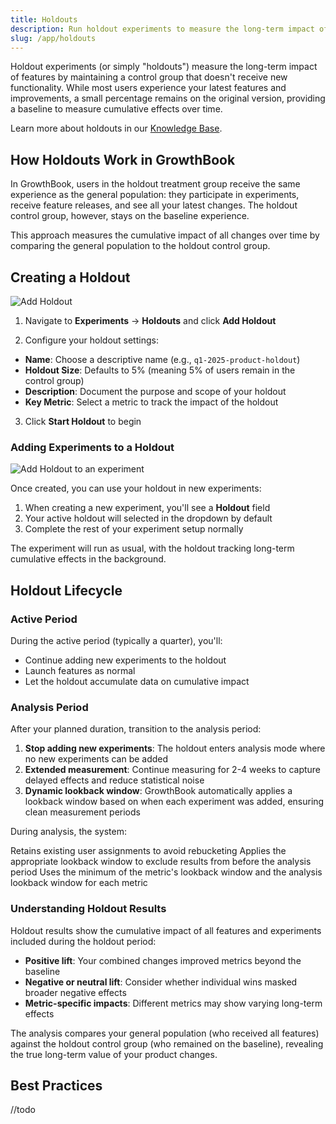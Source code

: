 ```yaml
---
title: Holdouts
description: Run holdout experiments to measure the long-term impact of features
slug: /app/holdouts
---
```


Holdout experiments (or simply "holdouts") measure the long-term impact of features by maintaining a control group that doesn't receive new functionality. While most users experience your latest features and improvements, a small percentage remains on the original version, providing a baseline to measure cumulative effects over time.

Learn more about holdouts in our [Knowledge Base](/kb/experiments/holdouts).

## How Holdouts Work in GrowthBook

In GrowthBook, users in the holdout treatment group receive the same experience as the general population: they participate in experiments, receive feature releases, and see all your latest changes. The holdout control group, however, stays on the baseline experience.

This approach measures the cumulative impact of all changes over time by comparing the general population to the holdout control group.

## Creating a Holdout

![Add Holdout](/images/holdouts-add-modal.png)

1. Navigate to **Experiments** → **Holdouts** and click **Add Holdout**

2. Configure your holdout settings:

- **Name**: Choose a descriptive name (e.g., `q1-2025-product-holdout`)
- **Holdout Size**: Defaults to 5% (meaning 5% of users remain in the control group)
- **Description**: Document the purpose and scope of your holdout
- **Key Metric**: Select a metric to track the impact of the holdout

3. Click **Start Holdout** to begin

### Adding Experiments to a Holdout

![Add Holdout to an experiment](/images/holdouts-experiment-with-holdout.png)

Once created, you can use your holdout in new experiments:

1. When creating a new experiment, you'll see a **Holdout** field
2. Your active holdout will selected in the dropdown by default
3. Complete the rest of your experiment setup normally

The experiment will run as usual, with the holdout tracking long-term cumulative effects in the background.

## Holdout Lifecycle

### Active Period

During the active period (typically a quarter), you'll:

- Continue adding new experiments to the holdout
- Launch features as normal
- Let the holdout accumulate data on cumulative impact

### Analysis Period

After your planned duration, transition to the analysis period:

1. **Stop adding new experiments**: The holdout enters analysis mode where no new experiments can be added
2. **Extended measurement**: Continue measuring for 2-4 weeks to capture delayed effects and reduce statistical noise
3. **Dynamic lookback window**: GrowthBook automatically applies a lookback window based on when each experiment was added, ensuring clean measurement periods

During analysis, the system:

Retains existing user assignments to avoid rebucketing
Applies the appropriate lookback window to exclude results from before the analysis period
Uses the minimum of the metric's lookback window and the analysis lookback window for each metric

### Understanding Holdout Results

Holdout results show the cumulative impact of all features and experiments included during the holdout period:

- **Positive lift**: Your combined changes improved metrics beyond the baseline
- **Negative or neutral lift**: Consider whether individual wins masked broader negative effects
- **Metric-specific impacts**: Different metrics may show varying long-term effects

The analysis compares your general population (who received all features) against the holdout control group (who remained on the baseline), revealing the true long-term value of your product changes.

## Best Practices

//todo
